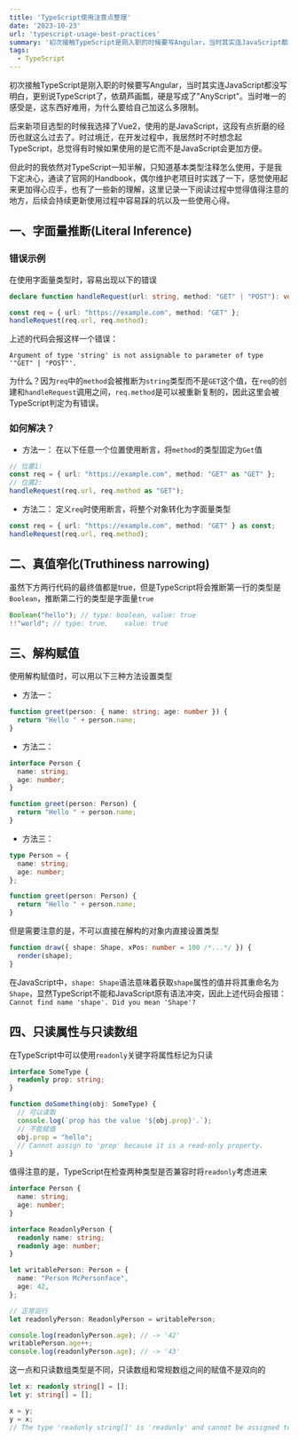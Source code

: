 ```yaml
---
title: 'TypeScript使用注意点整理'
date: '2023-10-23'
url: 'typescript-usage-best-practices'
summary: '初次接触TypeScript是刚入职的时候要写Angular，当时其实连JavaScript都没写明白，更别说TypeScript了，依葫芦画瓢，硬是写成了"AnyScript"。当时唯一的感受是，这东西好难用，为什么要给自己加这么多限制。后来新项目选型的时候我选择了Vue2，使用的是JavaScript，这段有点折磨的经历也就这么过去了。时过境迁，在开发过程中，我居然时不时想念起TypeScript，总觉得有时候如果使用的是它而不是JavaScript会更加方便。但此时的我依然对TypeScript一知半解，只知道基本类型注释怎么使用，于是我下定决心，通读了官网的Handbook，偶尔维护老项目时实践了一下，感觉使用起来更加得心应手，也有了一些新的理解，这里记录一下阅读过程中觉得值得注意的地方，后续会持续更新使用过程中容易踩的坑以及一些使用心得。'
tags:
  - TypeScript
---
```


初次接触TypeScript是刚入职的时候要写Angular，当时其实连JavaScript都没写明白，更别说TypeScript了，依葫芦画瓢，硬是写成了"AnyScript"。当时唯一的感受是，这东西好难用，为什么要给自己加这么多限制。

后来新项目选型的时候我选择了Vue2，使用的是JavaScript，这段有点折磨的经历也就这么过去了。时过境迁，在开发过程中，我居然时不时想念起TypeScript，总觉得有时候如果使用的是它而不是JavaScript会更加方便。

但此时的我依然对TypeScript一知半解，只知道基本类型注释怎么使用，于是我下定决心，通读了官网的Handbook，偶尔维护老项目时实践了一下，感觉使用起来更加得心应手，也有了一些新的理解，这里记录一下阅读过程中觉得值得注意的地方，后续会持续更新使用过程中容易踩的坑以及一些使用心得。

## 一、字面量推断(Literal Inference)

### 错误示例
在使用字面量类型时，容易出现以下的错误
```typescript
declare function handleRequest(url: string, method: "GET" | "POST"): void;

const req = { url: "https://example.com", method: "GET" };
handleRequest(req.url, req.method);
```
上述的代码会报这样一个错误：
```
Argument of type 'string' is not assignable to parameter of type '"GET" | "POST"'.
```
为什么？因为`req`中的`method`会被推断为`string`类型而不是`GET`这个值，在`req`的创建和`handleRequest`调用之间，`req.method`是可以被重新复制的，因此这里会被TypeScript判定为有错误。

### 如何解决？

- 方法一：
在以下任意一个位置使用断言，将`method`的类型固定为`Get`值
```typescript {2, 4}
// 位置1:
const req = { url: "https://example.com", method: "GET" as "GET" };
// 位置2:
handleRequest(req.url, req.method as "GET");
```

- 方法二：
定义`req`时使用断言，将整个对象转化为字面量类型
```typescript {1}
const req = { url: "https://example.com", method: "GET" } as const;
handleRequest(req.url, req.method);
```


## 二、真值窄化(Truthiness narrowing)

虽然下方两行代码的最终值都是true，但是TypeScript将会推断第一行的类型是`Boolean`，推断第二行的类型是字面量`true`
```typescript
Boolean("hello"); // type: boolean, value: true
!!"world"; // type: true,    value: true
```


## 三、解构赋值

使用解构赋值时，可以用以下三种方法设置类型
- 方法一：
```typescript
function greet(person: { name: string; age: number }) {
  return "Hello " + person.name;
}
```

- 方法二：
```typescript
interface Person {
  name: string;
  age: number;
}

function greet(person: Person) {
  return "Hello " + person.name;
}
```

- 方法三：
```typescript
type Person = {
  name: string;
  age: number;
};

function greet(person: Person) {
  return "Hello " + person.name;
}
```

但是需要注意的是，不可以直接在解构的对象内直接设置类型
```typescript
function draw({ shape: Shape, xPos: number = 100 /*...*/ }) {
  render(shape);
}
```
在JavaScript中，`shape: Shape`语法意味着获取`shape`属性的值并将其重命名为`Shape`，显然TypeScript不能和JavaScript原有语法冲突，因此上述代码会报错：
`Cannot find name 'shape'. Did you mean 'Shape'?`

## 四、只读属性与只读数组

在TypeScript中可以使用`readonly`关键字将属性标记为只读
```typescript
interface SomeType {
  readonly prop: string;
}

function doSomething(obj: SomeType) {
  // 可以读取
  console.log(`prop has the value '${obj.prop}'.`);
  // 不能赋值
  obj.prop = "hello";
  // Cannot assign to 'prop' because it is a read-only property.
}
```

值得注意的是，TypeScript在检查两种类型是否兼容时将`readonly`考虑进来
```typescript
interface Person {
  name: string;
  age: number;
}

interface ReadonlyPerson {
  readonly name: string;
  readonly age: number;
}

let writablePerson: Person = {
  name: "Person McPersonface",
  age: 42,
};

// 正常运行
let readonlyPerson: ReadonlyPerson = writablePerson;

console.log(readonlyPerson.age); // -> '42'
writablePerson.age++;
console.log(readonlyPerson.age); // -> '43'
```

这一点和只读数组类型是不同，只读数组和常规数组之间的赋值不是双向的
```typescript
let x: readonly string[] = [];
let y: string[] = [];

x = y;
y = x;
// The type 'readonly string[]' is 'readonly' and cannot be assigned to the mutable type 'string[]'.
```
